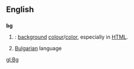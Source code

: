==English==

==={{Abbreviation}}===
'''bg'''
# {{computing}}: [[background]] [[colour]]/[[color]], especially in [[HTML]].
# [[Bulgarian]] language

[[gl:Bg]]